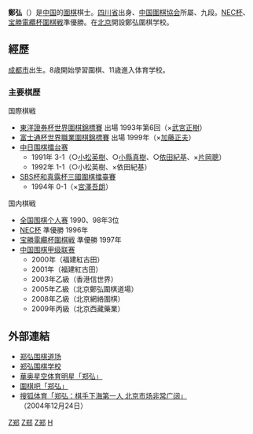 '''鄭弘'''（{{bd|1968年|2月19日||}}）是[[中国|中国]]的[[圍棋|圍棋]]棋士。[[四川省|四川省]]出身、[[中国圍棋協会|中国圍棋協会]]所屬、九段。[[NEC杯|NEC杯]]、[[宝勝電纜杯圍棋戦|宝勝電纜杯圍棋戦]]準優勝。在[[北京|北京]]開設鄭弘圍棋学校。

==經歷==
[[成都市|成都市]]出生。8歳開始學習圍棋、11歳進入体育学校。

===主要棋歴===
国際棋戦
*[[東洋證券杯世界圍棋錦標賽|東洋證券杯世界圍棋錦標賽]] 出場 1993年第6回（×[[武宮正樹|武宮正樹]]）
*[[富士通杯世界職業圍棋錦標賽|富士通杯世界職業圍棋錦標賽]] 出場 1999年（×[[加藤正夫|加藤正夫]]）
*[[中日围棋擂台赛|中日围棋擂台赛]]
**1991年 3-1（○[[小松英樹|小松英樹]]、○[[小縣真樹|小縣真樹]]、○[[依田紀基|依田紀基]]、×[[片岡聰|片岡聰]]）
**1992年 1-1（○小松英樹、×依田紀基）
*[[SBS杯和真露杯三國圍棋擂臺賽|SBS杯和真露杯三國圍棋擂臺賽]]
**1994年 0-1（×[[宮澤吾朗|宮澤吾朗]]）

国内棋戦
*[[全国围棋个人赛|全国围棋个人赛]] 1990、98年3位
*[[NEC杯|NEC杯]] 準優勝 1996年
*[[宝勝電纜杯圍棋戦|宝勝電纜杯圍棋戦]] 準優勝 1997年
*[[中国围棋甲级联赛|中国围棋甲级联赛]]
**2000年（福建紅古田）
**2001年（福建紅古田）
**2003年乙級（香港信世界）
**2005年乙級（北京鄭弘圍棋道場）
**2008年乙級（北京網絡圍棋）
**2009年丙級（北京西藏藥業）

==外部連結==
*[https://web.archive.org/web/20110304000902/http://wqtd.com.cn/index.html 郑弘围棋道场]
*[http://blog.sina.com.cn/zhenghongweiqi 郑弘围棋学校] {{Wayback|url=http://blog.sina.com.cn/zhenghongweiqi |date=20101022024750 }}
*[http://data.star.sports.cn/person.php?id=2881 華奥星空体育明星「郑弘」] {{Wayback|url=http://data.star.sports.cn/person.php?id=2881 |date=20160304194442 }}
*[http://www.weiqi8.com/viewPlayer.aspx?id=38 圍棋吧「郑弘」]{{dead link|date=2018年1月 |bot=InternetArchiveBot |fix-attempted=yes }}
*[http://sports.sohu.com/20041224/n223628524.shtml 搜狐体育「郑弘：棋手下海第一人 北京市场非常广阔」] {{Wayback|url=http://sports.sohu.com/20041224/n223628524.shtml |date=20050219145448 }}（2004年12月24日）

[[Category:中国圍棋棋手|Z郑]]
[[Category:中国棋院围棋棋手|Z郑]]
[[Category:成都人|Z郑]]
[[Category:鄭姓|H]]